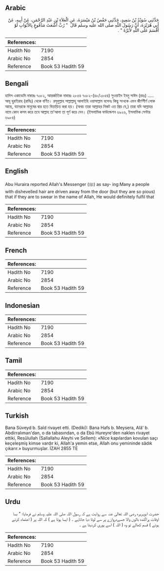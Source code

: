 ## Arabic


<div dir="rtl" lang="ar" style={{fontSize:'larger',backgroundColor:'#f8f9fa',padding:20}}>
حَدَّثَنِي سُوَيْدُ بْنُ سَعِيدٍ، حَدَّثَنِي حَفْصُ بْنُ مَيْسَرَةَ، عَنِ الْعَلاَءِ بْنِ عَبْدِ الرَّحْمَنِ، عَنْ أَبِيهِ، عَنْ أَبِي هُرَيْرَةَ، أَنَّ رَسُولَ اللَّهِ صلى الله عليه وسلم قَالَ ‏ "‏ رُبَّ أَشْعَثَ مَدْفُوعٍ بِالأَبْوَابِ لَوْ أَقْسَمَ عَلَى اللَّهِ لأَبَرَّهُ ‏"‏ ‏.‏
</div>
<div style={{backgroundColor:'#f8f9fa',padding:20, marginBottom: 10}}><table> <thead> <tr> <th>References:</th> <th></th> </tr> </thead> <tbody><tr><td>Hadith No</td><td>7190</td></tr><tr><td>Arabic No</td><td>2854</td></tr><tr><td>Reference</td><td>Book 53 Hadith 59</td></tr></tbody></table></div>

## Bengali


<div dir="ltr" lang="bn" style={{fontSize:'larger',backgroundColor:'#f8f9fa',padding:20}}>
হাদিস একাডেমি নাম্বারঃ ৭০৮২, আন্তর্জাতিক নাম্বারঃ ২৮৫৪ ৭০৮২-(৪৮/২৮৫৪) সুওয়াইদ ইবনু সাঈদ (রহঃ) ..... আবূ হুরাইরাহ (রাযিঃ) থেকে বর্ণিত। রসূলুল্লাহ সাল্লাল্লাহু আলাইহি ওয়াসাল্লাম বলেনঃ কিছু সংখ্যক এমন জীর্ণশীর্ণ লোক আছে, যাদেরকে মানুষের দ্বার হতে বিতাড়িত করা হয়। (অথচ তারা আল্লাহর নিকট এত প্রিয় যে,) তারা যদি আল্লাহর নামে কোন কসম করে তবে আল্লাহ তা’আলা তা পূর্ণ করে দেন। (ইসলামিক ফাউন্ডেশন ৬৯২৬, ইসলামিক সেন্টার ৬৯৮৪)
</div>
<div style={{backgroundColor:'#f8f9fa',padding:20, marginBottom: 10}}><table> <thead> <tr> <th>References:</th> <th></th> </tr> </thead> <tbody><tr><td>Hadith No</td><td>7190</td></tr><tr><td>Arabic No</td><td>2854</td></tr><tr><td>Reference</td><td>Book 53 Hadith 59</td></tr></tbody></table></div>

## English


<div dir="ltr" lang="en" style={{fontSize:'larger',backgroundColor:'#f8f9fa',padding:20}}>
Abu Huraira reported Allah's Messenger (ﷺ) as say- ing:Many a people with dishevelled hair are driven away from the door (but they are so pious) that if they are to swear in the name of Allah, He would definitely fulfil that
</div>
<div style={{backgroundColor:'#f8f9fa',padding:20, marginBottom: 10}}><table> <thead> <tr> <th>References:</th> <th></th> </tr> </thead> <tbody><tr><td>Hadith No</td><td>7190</td></tr><tr><td>Arabic No</td><td>2854</td></tr><tr><td>Reference</td><td>Book 53 Hadith 59</td></tr></tbody></table></div>

## French


<div dir="ltr" lang="fr" style={{fontSize:'larger',backgroundColor:'#f8f9fa',padding:20}}>

</div>
<div style={{backgroundColor:'#f8f9fa',padding:20, marginBottom: 10}}><table> <thead> <tr> <th>References:</th> <th></th> </tr> </thead> <tbody><tr><td>Hadith No</td><td>7190</td></tr><tr><td>Arabic No</td><td>2854</td></tr><tr><td>Reference</td><td>Book 53 Hadith 59</td></tr></tbody></table></div>

## Indonesian


<div dir="ltr" lang="id" style={{fontSize:'larger',backgroundColor:'#f8f9fa',padding:20}}>

</div>
<div style={{backgroundColor:'#f8f9fa',padding:20, marginBottom: 10}}><table> <thead> <tr> <th>References:</th> <th></th> </tr> </thead> <tbody><tr><td>Hadith No</td><td>7190</td></tr><tr><td>Arabic No</td><td>2854</td></tr><tr><td>Reference</td><td>Book 53 Hadith 59</td></tr></tbody></table></div>

## Tamil


<div dir="ltr" lang="ta" style={{fontSize:'larger',backgroundColor:'#f8f9fa',padding:20}}>

</div>
<div style={{backgroundColor:'#f8f9fa',padding:20, marginBottom: 10}}><table> <thead> <tr> <th>References:</th> <th></th> </tr> </thead> <tbody><tr><td>Hadith No</td><td>7190</td></tr><tr><td>Arabic No</td><td>2854</td></tr><tr><td>Reference</td><td>Book 53 Hadith 59</td></tr></tbody></table></div>

## Turkish


<div dir="ltr" lang="tr" style={{fontSize:'larger',backgroundColor:'#f8f9fa',padding:20}}>
Bana Süveyd b. Saîd rivayet etti. (Dediki): Bana Hafs b. Meysera, Alâ' b. Abdirralıman'dan, o da tabasından, o da Ebû Hureyre'den naklen rivayet ettiki, Resûlullah (Sallallahu Aleyhi ve Sellem): «Nice kapılardan kovulan saçı keçeleşmiş kimse vardır ki, Allah'a yemin etse, Allah onu yemininde sâdık çıkarır.» buyurmuşlar. İZAH 2855 TE
</div>
<div style={{backgroundColor:'#f8f9fa',padding:20, marginBottom: 10}}><table> <thead> <tr> <th>References:</th> <th></th> </tr> </thead> <tbody><tr><td>Hadith No</td><td>7190</td></tr><tr><td>Arabic No</td><td>2854</td></tr><tr><td>Reference</td><td>Book 53 Hadith 59</td></tr></tbody></table></div>

## Urdu


<div dir="rtl" lang="ur" style={{fontSize:'larger',backgroundColor:'#f8f9fa',padding:20}}>
حضرت ابوہریرہ رضی اللہ تعالیٰ عنہ سے روایت ہے کہ رسول اللہ صلی اللہ علیہ وسلم نے فرمایا؛ " بسا اوقات پراگندہ بالوں والا جسےدروازے پر سے لوٹا دیا جاتاہے ۔ ( ایسا ہوتا ہے ) کہ اللہ پر ( اعتماد کرتے ہوئے ) قسم کھالے تو وہ ( اللہ ) اسے پوری کردیتا ہے ۔
</div>
<div style={{backgroundColor:'#f8f9fa',padding:20, marginBottom: 10}}><table> <thead> <tr> <th>References:</th> <th></th> </tr> </thead> <tbody><tr><td>Hadith No</td><td>7190</td></tr><tr><td>Arabic No</td><td>2854</td></tr><tr><td>Reference</td><td>Book 53 Hadith 59</td></tr></tbody></table></div>